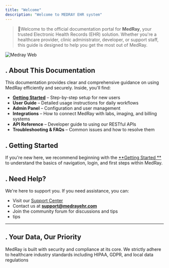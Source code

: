 ```yaml
---
title: "Welcome"
description: "Welcome to MEDRAY EHR system"
---
```


> 👋Welcome to the official documentation portal for **MedRay**, your trusted Electronic Health Records (EHR) solution. Whether you're a healthcare provider, clinic administrator, developer, or support staff, this guide is designed to help you get the most out of MedRay.

![Medray Web](/images/medray.webp)

## . About This Documentation

This documentation provides clear and comprehensive guidance on using MedRay efficiently and securely. Inside, you'll find:

- [**Getting Started**](https://docs.medicare-group.net/GettingStarted/AccessingMedray#step-1%3A-visit-the-login-page-at-your-clinic%E2%80%99s-website) – Step-by-step setup for new users
- **User Guide** – Detailed usage instructions for daily workflows
- **Admin Panel** – Configuration and user management
- **Integrations** – How to connect MedRay with labs, imaging, and billing systems
- **API Reference** – Developer guide to using our RESTful APIs
- **Troubleshooting & FAQs** – Common issues and how to resolve them

## . Getting Started

If you're new here, we recommend beginning with the [\*\*Getting Started \*\*](#) to understand the basics of navigation, login, and first steps within MedRay.

## . Need Help?

We're here to support you. If you need assistance, you can:

- Visit our [Support Center](#)
- Contact us at [**support@medrayehr.com**](mailto:support@medrayehr.com)
- Join the community forum for discussions and tips
- tips

---

## . Your Data, Our Priority

MedRay is built with security and compliance at its core. We strictly adhere to healthcare industry standards including HIPAA, GDPR, and local data regulations